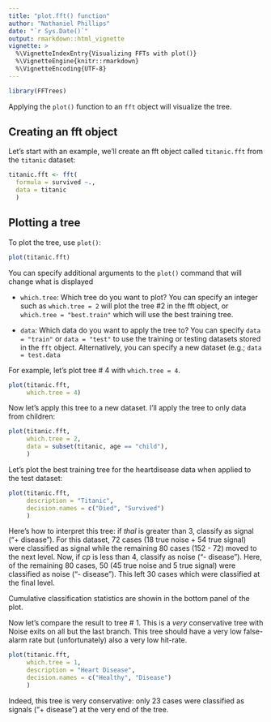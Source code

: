```yaml
---
title: "plot.fft() function"
author: "Nathaniel Phillips"
date: "`r Sys.Date()`"
output: rmarkdown::html_vignette
vignette: >
  %\VignetteIndexEntry{Visualizing FFTs with plot()}
  %\VignetteEngine{knitr::rmarkdown}
  %\VignetteEncoding{UTF-8}
---
```



```r
library(FFTrees)
```

Applying the `plot()` function to an `fft` object will visualize the tree.

## Creating an fft object

Let's start with an example, we'll create an fft object called `titanic.fft` from the `titanic` dataset:

```r
titanic.fft <- fft(
  formula = survived ~.,
  data = titanic
  )
```


## Plotting a tree

To plot the tree, use `plot()`:

```r
plot(titanic.fft)
```

You can specify additional arguments to the `plot()` command that will change what is displayed

- `which.tree`: Which tree do you want to plot? You can specify an integer such as `which.tree = 2` will plot the tree #2 in the fft object, or `which.tree = "best.train"` which will use the best training tree.

- `data`: Which data do you want to apply the tree to? You can specify `data = "train"` or `data = "test"` to use the training or testing datasets stored in the `fft` object. Alternatively, you can specify a new dataset (e.g.; `data = test.data`

For example, let's plot tree # 4 with `which.tree = 4`.

```r
plot(titanic.fft, 
     which.tree = 4)
```

Now let's apply this tree to a new dataset. I'll apply the tree to only data from children:

```r
plot(titanic.fft,
     which.tree = 2,
     data = subset(titanic, age == "child"),
     )
```



Let's plot the best training tree for the heartdisease data when applied to the test dataset:

```r
plot(titanic.fft,
     description = "Titanic",
     decision.names = c("Died", "Survived")
     )
```

Here's how to interpret this tree: if *thal* is greater than 3, classify as signal ("+ disease"). For this dataset, 72 cases (18 true noise + 54 true signal) were classified as signal while the remaining 80 cases (152 - 72) moved to the next level. Now, if *cp* is less than 4, classify as noise ("- disease"). Here, of the remaining 80 cases, 50 (45 true noise and 5 true signal) were classified as noise ("- disease"). This left 30 cases which were classified at the final level.

Cumulative classification statistics are showin in the bottom panel of the plot. 

Now let's compare the result to tree # 1. This is a *very* conservative tree with Noise exits on all but the last branch. This tree should have a very low false-alarm rate but (unfortunately) also a very low hit-rate.

```r
plot(titanic.fft,
     which.tree = 1,
     description = "Heart Disease",
     decision.names = c("Healthy", "Disease")
     )
```

Indeed, this tree is very conservative: only 23 cases were classified as signals ("+ disease") at the very end of the tree.

